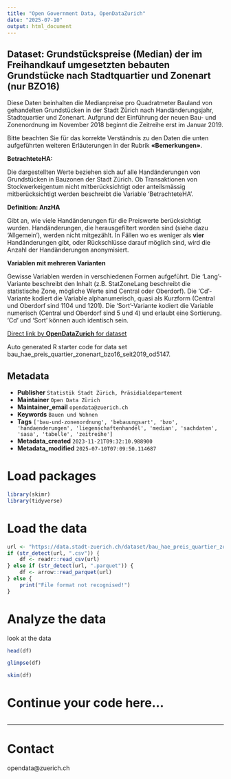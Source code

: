 ```yaml
---
title: "Open Government Data, OpenDataZurich"
date: "2025-07-10"
output: html_document
---
```


## Dataset: Grundstückspreise (Median) der im Freihandkauf umgesetzten bebauten Grundstücke nach Stadtquartier und Zonenart (nur BZO16)


Diese Daten beinhalten die Medianpreise pro Quadratmeter Bauland von gehandelten Grundstücken in der Stadt Zürich nach Handänderungsjahr, Stadtquartier und Zonenart. Aufgrund der Einführung der neuen Bau- und Zonenordnung im November 2018 beginnt die Zeitreihe erst im Januar 2019.

Bitte beachten Sie für das korrekte Verständnis zu den Daten die unten aufgeführten weiteren Erläuterungen in der Rubrik **«Bemerkungen»**.



**BetrachteteHA:**

 Die dargestellten Werte beziehen sich auf alle Handänderungen von Grundstücken in Bauzonen der Stadt Zürich. Ob Transaktionen von Stockwerkeigentum nicht mitberücksichtigt oder anteilsmässig mitberücksichtigt werden beschreibt die Variable 'BetrachteteHA'.
 

[]()

**Definition: AnzHA**

 Gibt an, wie viele Handänderungen für die Preiswerte berücksichtigt wurden. Handänderungen, die herausgefiltert worden sind (siehe dazu 'Allgemein'), werden nicht mitgezählt. In Fällen wo es weniger als **vier** Handänderungen gibt, oder Rückschlüsse darauf möglich sind, wird die Anzahl der Handänderungen anonymisiert.



[]()

**Variablen mit mehreren Varianten**


Gewisse Variablen werden in verschiedenen Formen aufgeführt. Die 'Lang'-Variante beschreibt den Inhalt (z.B. StatZoneLang beschreibt die statistische Zone, mögliche Werte sind Central oder Oberdorf). Die 'Cd'-Variante kodiert die Variable alphanumerisch, quasi als Kurzform (Central und Oberdorf sind 1104 und 1201). Die 'Sort'-Variante kodiert die Variable numerisch (Central und Oberdorf sind 5 und 4) und erlaubt eine Sortierung. 'Cd' und 'Sort' können auch identisch sein.


[]()



[Direct link by **OpenDataZurich** for dataset](https://data.stadt-zuerich.ch/dataset/bau_hae_preis_quartier_zonenart_bzo16_seit2019_od5147)

Auto generated R starter code for data set bau_hae_preis_quartier_zonenart_bzo16_seit2019_od5147.

## Metadata

- **Publisher** `Statistik Stadt Zürich, Präsidialdepartement`
- **Maintainer** `Open Data Zürich`
- **Maintainer_email** `opendata@zuerich.ch`
- **Keywords** `Bauen und Wohnen`
- **Tags** `['bau-und-zonenordnung', 'bebauungsart', 'bzo', 'handaenderungen', 'liegenschaftenhandel', 'median', 'sachdaten', 'sasa', 'tabelle', 'zeitreihe']`
- **Metadata_created** `2023-11-21T09:32:10.988900`
- **Metadata_modified** `2025-07-10T07:09:50.114687`


# Load packages

```r
library(skimr)
library(tidyverse)
```

# Load the data

```r
url <- "https://data.stadt-zuerich.ch/dataset/bau_hae_preis_quartier_zonenart_bzo16_seit2019_od5147/download/BAU514OD5147.csv"
if (str_detect(url, ".csv")) {
    df <- readr::read_csv(url)
} else if (str_detect(url, ".parquet")) {
    df <- arrow::read_parquet(url)
} else {
    print("File format not recognised!")
}
```

# Analyze the data

look at the data
```r
head(df)
```

```r
glimpse(df)
```

```r
skim(df)
```

# Continue your code here...

```r

```

------------------------------------------------------------------------

# Contact

opendata@zuerich.ch
